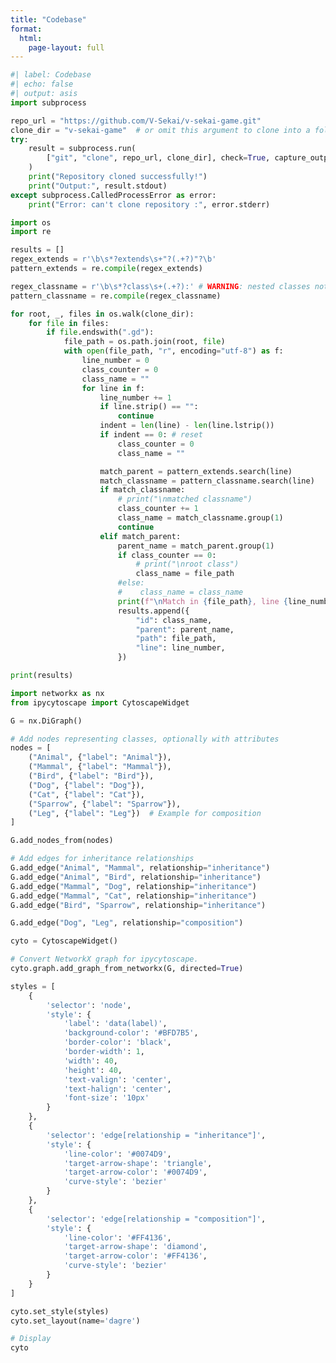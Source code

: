 ```yaml
---
title: "Codebase"
format: 
  html:
    page-layout: full
---
```


```python
#| label: Codebase
#| echo: false
#| output: asis
import subprocess

repo_url = "https://github.com/V-Sekai/v-sekai-game.git"
clone_dir = "v-sekai-game"  # or omit this argument to clone into a folder named after the repository
try:
    result = subprocess.run(
        ["git", "clone", repo_url, clone_dir], check=True, capture_output=True, text=True
    )
    print("Repository cloned successfully!")
    print("Output:", result.stdout)
except subprocess.CalledProcessError as error:
    print("Error: can't clone repository :", error.stderr)

import os
import re

results = []
regex_extends = r'\b\s*?extends\s+"?(.+?)"?\b'
pattern_extends = re.compile(regex_extends)

regex_classname = r'\b\s*?class\s+(.+?):' # WARNING: nested classes not supported
pattern_classname = re.compile(regex_classname)

for root, _, files in os.walk(clone_dir):
    for file in files:
        if file.endswith(".gd"):
            file_path = os.path.join(root, file)
            with open(file_path, "r", encoding="utf-8") as f:
                line_number = 0
                class_counter = 0
                class_name = ""
                for line in f:
                    line_number += 1
                    if line.strip() == "":
                        continue
                    indent = len(line) - len(line.lstrip())
                    if indent == 0: # reset
                        class_counter = 0
                        class_name = ""

                    match_parent = pattern_extends.search(line)
                    match_classname = pattern_classname.search(line)
                    if match_classname:
                        # print("\nmatched classname")
                        class_counter += 1
                        class_name = match_classname.group(1)
                        continue
                    elif match_parent:
                        parent_name = match_parent.group(1)
                        if class_counter == 0:
                            # print("\nroot class")
                            class_name = file_path
                        #else:
                        #    class_name = class_name
                        print(f"\nMatch in {file_path}, line {line_number}: {class_name} count {class_counter}")
                        results.append({
                            "id": class_name,
                            "parent": parent_name,
                            "path": file_path,
                            "line": line_number,
                        })

print(results)

import networkx as nx
from ipycytoscape import CytoscapeWidget

G = nx.DiGraph()

# Add nodes representing classes, optionally with attributes
nodes = [
    ("Animal", {"label": "Animal"}),
    ("Mammal", {"label": "Mammal"}),
    ("Bird", {"label": "Bird"}),
    ("Dog", {"label": "Dog"}),
    ("Cat", {"label": "Cat"}),
    ("Sparrow", {"label": "Sparrow"}),
    ("Leg", {"label": "Leg"})  # Example for composition
]

G.add_nodes_from(nodes)

# Add edges for inheritance relationships
G.add_edge("Animal", "Mammal", relationship="inheritance")
G.add_edge("Animal", "Bird", relationship="inheritance")
G.add_edge("Mammal", "Dog", relationship="inheritance")
G.add_edge("Mammal", "Cat", relationship="inheritance")
G.add_edge("Bird", "Sparrow", relationship="inheritance")

G.add_edge("Dog", "Leg", relationship="composition")

cyto = CytoscapeWidget()

# Convert NetworkX graph for ipycytoscape.
cyto.graph.add_graph_from_networkx(G, directed=True)

styles = [
    {
        'selector': 'node',
        'style': {
            'label': 'data(label)',
            'background-color': '#BFD7B5',
            'border-color': 'black',
            'border-width': 1,
            'width': 40,
            'height': 40,
            'text-valign': 'center',
            'text-halign': 'center',
            'font-size': '10px'
        }
    },
    {
        'selector': 'edge[relationship = "inheritance"]',
        'style': {
            'line-color': '#0074D9',
            'target-arrow-shape': 'triangle',
            'target-arrow-color': '#0074D9',
            'curve-style': 'bezier'
        }
    },
    {
        'selector': 'edge[relationship = "composition"]',
        'style': {
            'line-color': '#FF4136',
            'target-arrow-shape': 'diamond',
            'target-arrow-color': '#FF4136',
            'curve-style': 'bezier'
        }
    }
]

cyto.set_style(styles)
cyto.set_layout(name='dagre')

# Display
cyto
```
